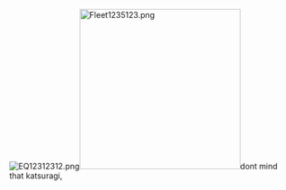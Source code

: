 [[File:EQ12312312.png|thumb]][[File:Fleet1235123.png|thumb|286px]]dont mind that katsuragi, <ac_metadata title="Is my fleet good enough for doing med ?"> </ac_metadata>